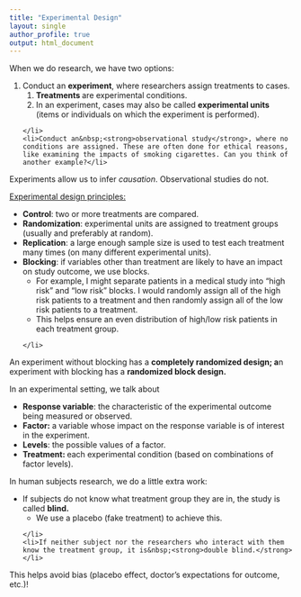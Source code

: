 ```yaml
---
title: "Experimental Design"
layout: single
author_profile: true
output: html_document
---
```

<p>When we do research, we have two options:</p>
<ol>
    <li>Conduct an&nbsp;<strong>experiment</strong>, where researchers assign treatments to cases.&nbsp;
        <ol>
            <li><strong>Treatments </strong>are experimental conditions.&nbsp;</li>
            <li>In an experiment, cases may also be called&nbsp;<strong>experimental units</strong> (items or individuals on which the experiment is performed).</li>
        </ol>
    </li>
    <li>Conduct an&nbsp;<strong>observational study</strong>, where no conditions are assigned. These are often done for ethical reasons, like examining the impacts of smoking cigarettes. Can you think of another example?</li>
</ol>
<p>Experiments allow us to infer&nbsp;<em>causation</em>. Observational studies do not.</p>
<p>
    <span style="text-decoration: underline;">Experimental design principles:</span>
</p>
<ul>
    <li><strong>Control</strong>: two or more treatments are compared.</li>
    <li><strong>Randomization</strong>: experimental units are assigned to treatment groups (usually and preferably at random).</li>
    <li><strong>Replication</strong>: a large enough sample size is used to test each treatment many times (on many different experimental units).&nbsp;</li>
    <li><strong>Blocking</strong>: if variables other than treatment are likely to have an impact on study outcome, we use blocks.
        <br />
        <ul>
            <li>For example, I might separate patients in a medical study into "high risk" and "low risk" blocks. I would randomly assign all of the high risk patients to a treatment and then randomly assign all of the low risk patients to a treatment.</li>
            <li>This helps ensure an even distribution of high/low risk patients in each treatment group.&nbsp;</li>
        </ul>
    </li>
</ul>
<p>An experiment without blocking has a&nbsp;<strong>completely randomized design; a</strong>n experiment with blocking has a <strong>randomized block design.&nbsp;</strong></p>
<p>In an experimental setting, we talk about</p>
<ul>
    <li><strong>Response variable</strong>: the characteristic of the experimental outcome being measured or observed.</li>
    <li><strong>Factor:</strong> a variable whose impact on the response variable is of interest in the experiment.</li>
    <li><strong>Levels</strong>: the possible values of a factor.</li>
    <li><strong>Treatment:&nbsp;</strong>each experimental condition (based on combinations of factor levels).</li>
</ul>
<p>In human subjects research, we do a little extra work:</p>
<ul>
    <li>If subjects do not know what treatment group they are in, the study is called&nbsp;<strong>blind.</strong>
        <ul>
            <li>We use a placebo (fake treatment) to achieve this.</li>
        </ul>
    </li>
    <li>If neither subject nor the researchers who interact with them know the treatment group, it is&nbsp;<strong>double blind.</strong></li>
</ul>
<p>This helps avoid bias (placebo effect, doctor's expectations for outcome, etc.)!</p>